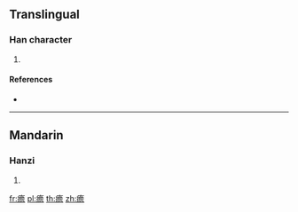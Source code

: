 {{character info/new}}
==Translingual==

===Han character===
{{Han char|rn=104|rad=疒|as=13|sn=18|four=00161|canj=KNCR}}

# {{defn|Han|sort=疒13}}

====References====
* {{Han ref|kx=0781.350|dkj=22564|dj=1191.110|hdz=42700.110|uh=765A|ud=30298|bh=F050|bd=61520}}

----

==Mandarin==

===Hanzi===
{{cmn-hanzi|pin=[[dàn]] ([[dan4]])|wg=tan<sup>4</sup>}}

# {{defn|lang=cmn|sort=疒13}}

[[fr:癚]]
[[pl:癚]]
[[th:癚]]
[[zh:癚]]